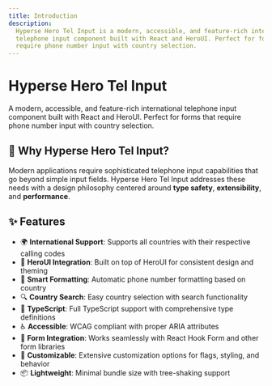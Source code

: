 ```yaml
---
title: Introduction
description:
  Hyperse Hero Tel Input is a modern, accessible, and feature-rich international
  telephone input component built with React and HeroUI. Perfect for forms that
  require phone number input with country selection.
---
```


# Hyperse Hero Tel Input

A modern, accessible, and feature-rich international telephone input component built with React and HeroUI. Perfect for forms that require phone number input with country selection.

## 🚀 Why Hyperse Hero Tel Input?

Modern applications require sophisticated telephone input capabilities that go beyond simple input fields. Hyperse Hero Tel Input addresses these needs with a design philosophy centered around **type safety**, **extensibility**, and **performance**.

## ✨ Features

- 🌍 **International Support**: Supports all countries with their respective calling codes
- 🎨 **HeroUI Integration**: Built on top of HeroUI for consistent design and theming
- 📱 **Smart Formatting**: Automatic phone number formatting based on country
- 🔍 **Country Search**: Easy country selection with search functionality
- 🚀 **TypeScript**: Full TypeScript support with comprehensive type definitions
- ♿ **Accessible**: WCAG compliant with proper ARIA attributes
- 🎯 **Form Integration**: Works seamlessly with React Hook Form and other form libraries
- 🔧 **Customizable**: Extensive customization options for flags, styling, and behavior
- 📦 **Lightweight**: Minimal bundle size with tree-shaking support
